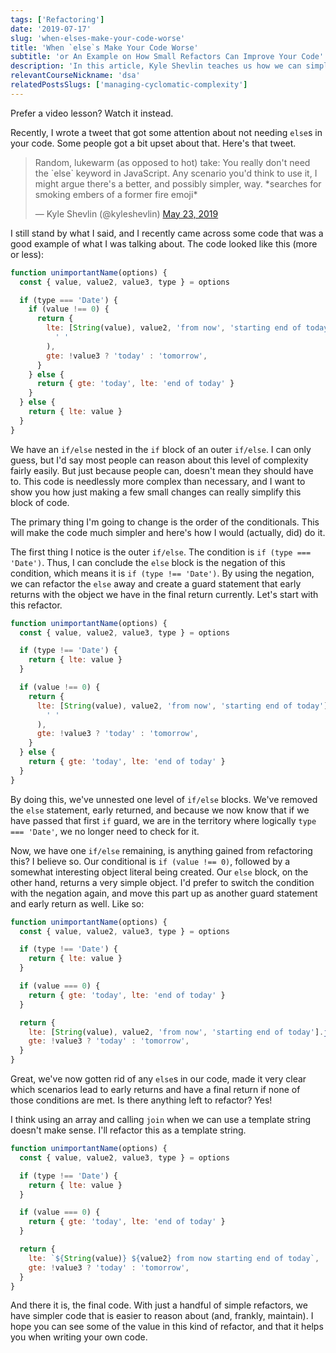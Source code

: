 ```yaml
---
tags: ['Refactoring']
date: '2019-07-17'
slug: 'when-elses-make-your-code-worse'
title: 'When `else`s Make Your Code Worse'
subtitle: 'or An Example on How Small Refactors Can Improve Your Code'
description: 'In this article, Kyle Shevlin teaches us how we can simplify the conditional logic of our code by refactoring it without `else` blocks.'
relevantCourseNickname: 'dsa'
relatedPostsSlugs: ['managing-cyclomatic-complexity']
---
```



Prefer a video lesson? Watch it instead.

<EggheadEmbed
  src="https://egghead.io/lessons/javascript-remove-unnecessary-else-blocks-with-guards-and-early-returns/embed"
  title="Remove Unnecessary Else Blocks with Guards and Early Returns"
/>

Recently, I wrote a tweet that got some attention about not needing `else`s in your code. Some people got a bit upset about that. Here's that tweet.

<blockquote class="twitter-tweet" data-lang="en">
  <p lang="en" dir="ltr">
    Random, lukewarm (as opposed to hot) take: You really don&#39;t need the
    `else` keyword in JavaScript. Any scenario you&#39;d think to use it, I
    might argue there&#39;s a better, and possibly simpler, way. *searches for
    smoking embers of a former fire emoji*
  </p>
  &mdash; Kyle Shevlin (@kyleshevlin) <a href="https://twitter.com/kyleshevlin/status/1131674209287979008?ref_src=twsrc%5Etfw">May 23, 2019</a>
</blockquote>
<script
  async
  src="https://platform.twitter.com/widgets.js"
  charset="utf-8"
></script>

I still stand by what I said, and I recently came across some code that was a good example of what I was talking about. The code looked like this (more or less):

```javascript
function unimportantName(options) {
  const { value, value2, value3, type } = options

  if (type === 'Date') {
    if (value !== 0) {
      return {
        lte: [String(value), value2, 'from now', 'starting end of today'].join(
          ' '
        ),
        gte: !value3 ? 'today' : 'tomorrow',
      }
    } else {
      return { gte: 'today', lte: 'end of today' }
    }
  } else {
    return { lte: value }
  }
}
```

We have an `if/else` nested in the `if` block of an outer `if/else`. I can only guess, but I'd say most people can reason about this level of complexity fairly easily. But just because people can, doesn't mean they should have to. This code is needlessly more complex than necessary, and I want to show you how just making a few small changes can really simplify this block of code.

The primary thing I'm going to change is the order of the conditionals. This will make the code much simpler and here's how I would (actually, did) do it.

The first thing I notice is the outer `if/else`. The condition is `if (type === 'Date')`. Thus, I can conclude the `else` block is the negation of this condition, which means it is `if (type !== 'Date')`. By using the negation, we can refactor the `else` away and create a guard statement that early returns with the object we have in the final return currently. Let's start with this refactor.

```javascript
function unimportantName(options) {
  const { value, value2, value3, type } = options

  if (type !== 'Date') {
    return { lte: value }
  }

  if (value !== 0) {
    return {
      lte: [String(value), value2, 'from now', 'starting end of today'].join(
        ' '
      ),
      gte: !value3 ? 'today' : 'tomorrow',
    }
  } else {
    return { gte: 'today', lte: 'end of today' }
  }
}
```

By doing this, we've unnested one level of `if/else` blocks. We've removed the `else` statement, early returned, and because we now know that if we have passed that first `if` guard, we are in the territory where logically `type === 'Date'`, we no longer need to check for it.

Now, we have one `if/else` remaining, is anything gained from refactoring this? I believe so. Our conditional is `if (value !== 0)`, followed by a somewhat interesting object literal being created. Our `else` block, on the other hand, returns a very simple object. I'd prefer to switch the condition with the negation again, and move this part up as another guard statement and early return as well. Like so:

```javascript
function unimportantName(options) {
  const { value, value2, value3, type } = options

  if (type !== 'Date') {
    return { lte: value }
  }

  if (value === 0) {
    return { gte: 'today', lte: 'end of today' }
  }

  return {
    lte: [String(value), value2, 'from now', 'starting end of today'].join(' '),
    gte: !value3 ? 'today' : 'tomorrow',
  }
}
```

Great, we've now gotten rid of any `else`s in our code, made it very clear which scenarios lead to early returns and have a final return if none of those conditions are met. Is there anything left to refactor? Yes!

I think using an array and calling `join` when we can use a template string doesn't make sense. I'll refactor this as a template string.

```javascript
function unimportantName(options) {
  const { value, value2, value3, type } = options

  if (type !== 'Date') {
    return { lte: value }
  }

  if (value === 0) {
    return { gte: 'today', lte: 'end of today' }
  }

  return {
    lte: `${String(value)} ${value2} from now starting end of today`,
    gte: !value3 ? 'today' : 'tomorrow',
  }
}
```

And there it is, the final code. With just a handful of simple refactors, we have simpler code that is easier to reason about (and, frankly, maintain). I hope you can see some of the value in this kind of refactor, and that it helps you when writing your own code.
